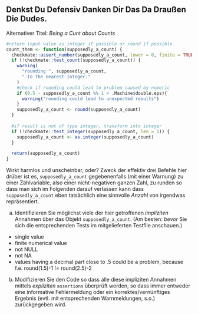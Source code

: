 ## Denkst Du Defensiv Danken Dir Das Da Draußen Die Dudes.

Alternativer Titel: *Being a Cunt about Counts*


```r
#return input value as integer if possible or round if possible
count_them <- function(supposedly_a_count) {
  checkmate::assert_number(supposedly_a_count, lower = 0, finite = TRUE)
  if (!checkmate::test_count(supposedly_a_count)) {
    warning(
      "rounding ", supposedly_a_count,
      " to the nearest integer."
    )
    #check if rounding could lead to problem caused by numeric
    if (0.5 - supposedly_a_count %% 1 < .Machine$double.eps){
      warning("rounding could lead to unexpected results")
    }
    supposedly_a_count <- round(supposedly_a_count)
  }
  
  #if result is not of type integer, transform into integer
  if (!checkmate::test_integer(supposedly_a_count, len = 1)) {
    supposedly_a_count <- as.integer(supposedly_a_count)
  }
  
  return(supposedly_a_count)
}
```
Wirkt harmlos und unscheinbar, oder? Zweck der effektiv drei Befehle hier drüber ist es, `supposedly_a_count` gegebenenfalls (mit einer Warnung) zu 
einer Zählvariable, also einer nicht-negativen ganzen Zahl, zu runden
so dass man sich im Folgenden darauf verlassen kann dass `supposedly_a_count` eben tatsächlich
eine sinnvolle *Anzahl*  von irgendwas repräsentiert. 

a) Identifizieren Sie möglichst viele der hier getroffenen *impliziten* Annahmen über das Objekt `supposedly_a_count`. (Am besten: *bevor* Sie sich die entsprechenden Tests im mitgelieferten Testfile anschauen.)

- single value
- finite numerical value
- not NULL
- not NA
- values having a decimal part close to .5 could be a problem, because f.e. round(1.5)-1 != round(2.5)-2

b) Modifizieren Sie den Code so dass alle diese impliziten Annahmen mittels *expliziten* `assertions` überprüft werden, so dass immer entweder eine informative Fehlermeldung oder ein korrektes/vernünftiges Ergebnis (evtl. mit entsprechenden Warnmeldungen, s.o.) zurückgegeben wird.
